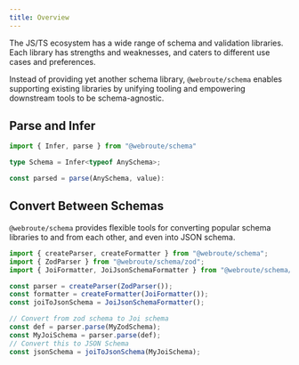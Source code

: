 ```yaml
---
title: Overview
---
```



<Install name="@webroute/schema" />

The JS/TS ecosystem has a wide range of schema and validation libraries. Each library has strengths and weaknesses, and caters to different use cases and preferences.

Instead of providing yet another schema library, `@webroute/schema` enables supporting existing libraries by unifying tooling and empowering downstream tools to be schema-agnostic.

## Parse and Infer

```ts
import { Infer, parse } from "@webroute/schema"

type Schema = Infer<typeof AnySchema>;

const parsed = parse(AnySchema, value):
```

## Convert Between Schemas

`@webroute/schema` provides flexible tools for converting popular schema libraries to and from each other, and even into JSON schema.

```ts
import { createParser, createFormatter } from "@webroute/schema";
import { ZodParser } from "@webroute/schema/zod";
import { JoiFormatter, JoiJsonSchemaFormatter } from "@webroute/schema/joi";

const parser = createParser(ZodParser());
const formatter = createFormatter(JoiFormatter());
const joiToJsonSchema = JoiJsonSchemaFormatter();

// Convert from zod schema to Joi schema
const def = parser.parse(MyZodSchema);
const MyJoiSchema = parser.parse(def);
// Convert this to JSON Schema
const jsonSchema = joiToJsonSchema(MyJoiSchema);
```

